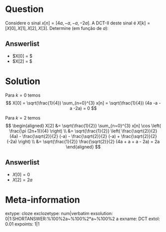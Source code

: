Question
========
Considere o sinal $x[n] = [4a, -a, -a, -2a]$. 
A DCT-II deste sinal é $X[k] = [X[0], X[1], X[2], X[3]$.
Determine (em função de $a$):

Answerlist
---------------
* $X[0] = $ 
* $X[2] = $

Solution
========

Para $k=0$ temos
$$
X[0] = \sqrt(\frac{1}{4}) \sum_{n=0}^{3} x[n] = \sqrt(\frac{1}{4}) (4a -a -a -2a) = 0
$$

Para $k=2$ temos
$$
\begin{aligned}
X[2] &= \sqrt{\frac{1}{2}} \sum_{n=0}^{3} x[n] \cos \left( \frac{\pi (2n+1)}{4} \right) \\
     &= \sqrt{\frac{1}{2}} \left( \frac{\sqrt{2}}{2} (4a) - \frac{\sqrt{2}}{2} (-a) - \frac{\sqrt{2}}{2} (-a) + \frac{\sqrt{2}}{2} (-2a) \right) \\
     &= \sqrt{\frac{1}{2}} \frac{\sqrt{2}}{2} (4a + a + a - 2a) = 2a
\end{aligned}
$$


Answerlist
----------
* $X[0] = 0$
* $X[2] = 2a$


Meta-information
================
extype: cloze
exclozetype: num|verbatim
exsolution: 0|1:SHORTANSWER:%100%2a~%100%2*a~%100%2 a
exname: DCT
extol: 0.01
expoints: 1|1

